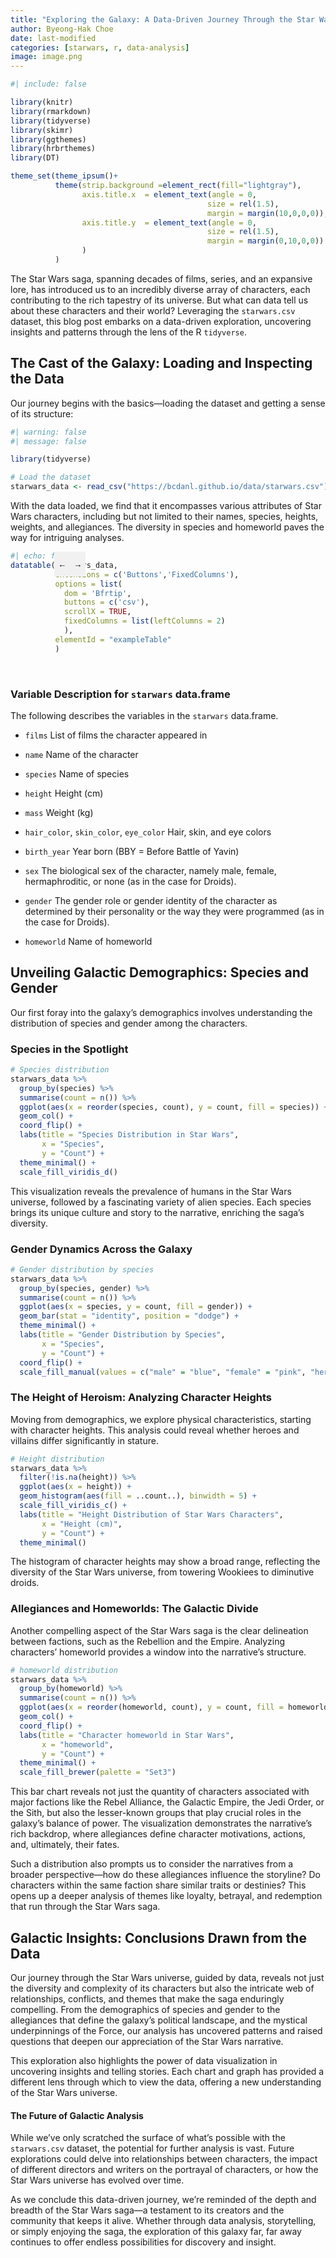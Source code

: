 ```yaml
---
title: "Exploring the Galaxy: A Data-Driven Journey Through the Star Wars Universe"
author: Byeong-Hak Choe
date: last-modified
categories: [starwars, r, data-analysis]
image: image.png
---
```

```r
#| include: false

library(knitr)
library(rmarkdown)
library(tidyverse)
library(skimr)
library(ggthemes)
library(hrbrthemes)
library(DT)

theme_set(theme_ipsum()+
          theme(strip.background =element_rect(fill="lightgray"),
                axis.title.x  = element_text(angle = 0,
                                            size = rel(1.5),
                                            margin = margin(10,0,0,0)),
                axis.title.y  = element_text(angle = 0,
                                            size = rel(1.5),
                                            margin = margin(0,10,0,0))
                )
          )
```

The Star Wars saga, spanning decades of films, series, and an expansive lore, has introduced us to an incredibly diverse array of characters, each contributing to the rich tapestry of its universe. But what can data tell us about these characters and their world? Leveraging the `starwars.csv` dataset, this blog post embarks on a data-driven exploration, uncovering insights and patterns through the lens of the R `tidyverse`.

## The Cast of the Galaxy: Loading and Inspecting the Data

Our journey begins with the basics—loading the dataset and getting a sense of its structure:



```r
#| warning: false
#| message: false

library(tidyverse)

# Load the dataset
starwars_data <- read_csv("https://bcdanl.github.io/data/starwars.csv")


```

With the data loaded, we find that it encompasses various attributes of Star Wars characters, including but not limited to their names, species, heights, weights, and allegiances. The diversity in species and homeworld paves the way for intriguing analyses.




<div style="position: relative;">
  <button onclick="scrollTable(-200)" style="position: absolute; z-index: 1000; top: 0; left: 70px; height: 40px; background-color: #f1f1f1; color: black; border : 0px; cursor: pointer;">←</button>
  <button onclick="scrollTable(200)" style="position: absolute; z-index: 1000; top: 0; left: 95px; height: 40px; background-color: #f1f1f1; color: black; border : 0px; cursor: pointer;">→</button>
</div>

<script>
function scrollTable(offset) {
  // Ensure we're targeting the scroll body of the DataTable specifically
  var scrollBody = $('#exampleTable .dataTables_scrollBody');
  
  // Check if the scrollBody is found
  console.log(scrollBody.length); // For debugging, should be 1 if found
  
  scrollBody.animate({
    scrollLeft: '+=' + offset
  }, 'fast');
}
</script>

```r
#| echo: false
datatable(starwars_data, 
          extensions = c('Buttons','FixedColumns'),
          options = list(
            dom = 'Bfrtip',
            buttons = c('csv'),
            scrollX = TRUE,
            fixedColumns = list(leftColumns = 2)
            ), 
          elementId = "exampleTable"
          )
```

<br>

### Variable Description for `starwars` data.frame

The following describes the variables in the `starwars` data.frame.


- `films`
List of films the character appeared in

- `name`
Name of the character

- `species`
Name of species

- `height`
Height (cm)

- `mass`
Weight (kg)

- `hair_color`, `skin_color`, `eye_color`
Hair, skin, and eye colors

- `birth_year`
Year born (BBY = Before Battle of Yavin)

- `sex`
The biological sex of the character, namely male, female, hermaphroditic, or none (as in the case for Droids).

- `gender`
The gender role or gender identity of the character as determined by their personality or the way they were programmed (as in the case for Droids).

- `homeworld`
Name of homeworld



## Unveiling Galactic Demographics: Species and Gender

Our first foray into the galaxy's demographics involves understanding the distribution of species and gender among the characters.

### Species in the Spotlight


```r
# Species distribution
starwars_data %>%
  group_by(species) %>%
  summarise(count = n()) %>%
  ggplot(aes(x = reorder(species, count), y = count, fill = species)) +
  geom_col() +
  coord_flip() +
  labs(title = "Species Distribution in Star Wars",
       x = "Species",
       y = "Count") +
  theme_minimal() +
  scale_fill_viridis_d()


```

This visualization reveals the prevalence of humans in the Star Wars universe, followed by a fascinating variety of alien species. Each species brings its unique culture and story to the narrative, enriching the saga's diversity.

### Gender Dynamics Across the Galaxy

```r
# Gender distribution by species
starwars_data %>%
  group_by(species, gender) %>%
  summarise(count = n()) %>%
  ggplot(aes(x = species, y = count, fill = gender)) +
  geom_bar(stat = "identity", position = "dodge") +
  theme_minimal() +
  labs(title = "Gender Distribution by Species",
       x = "Species",
       y = "Count") +
  coord_flip() +
  scale_fill_manual(values = c("male" = "blue", "female" = "pink", "hermaphrodite" = "purple", "none" = "grey"))

```

### The Height of Heroism: Analyzing Character Heights

Moving from demographics, we explore physical characteristics, starting with character heights. This analysis could reveal whether heroes and villains differ significantly in stature.



```r
# Height distribution
starwars_data %>%
  filter(!is.na(height)) %>%
  ggplot(aes(x = height)) +
  geom_histogram(aes(fill = ..count..), binwidth = 5) +
  scale_fill_viridis_c() +
  labs(title = "Height Distribution of Star Wars Characters",
       x = "Height (cm)",
       y = "Count") +
  theme_minimal()

```

The histogram of character heights may show a broad range, reflecting the diversity of the Star Wars universe, from towering Wookiees to diminutive droids.


### Allegiances and Homeworlds: The Galactic Divide

Another compelling aspect of the Star Wars saga is the clear delineation between factions, such as the Rebellion and the Empire. Analyzing characters' homeworld provides a window into the narrative's structure.


```r
# homeworld distribution
starwars_data %>%
  group_by(homeworld) %>%
  summarise(count = n()) %>%
  ggplot(aes(x = reorder(homeworld, count), y = count, fill = homeworld)) +
  geom_col() +
  coord_flip() +
  labs(title = "Character homeworld in Star Wars",
       x = "homeworld",
       y = "Count") +
  theme_minimal() +
  scale_fill_brewer(palette = "Set3")

```

This bar chart reveals not just the quantity of characters associated with major factions like the Rebel Alliance, the Galactic Empire, the Jedi Order, or the Sith, but also the lesser-known groups that play crucial roles in the galaxy's balance of power. The visualization demonstrates the narrative's rich backdrop, where allegiances define character motivations, actions, and, ultimately, their fates.

Such a distribution also prompts us to consider the narratives from a broader perspective—how do these allegiances influence the storyline? Do characters within the same faction share similar traits or destinies? This opens up a deeper analysis of themes like loyalty, betrayal, and redemption that run through the Star Wars saga.





## Galactic Insights: Conclusions Drawn from the Data

Our journey through the Star Wars universe, guided by data, reveals not just the diversity and complexity of its characters but also the intricate web of relationships, conflicts, and themes that make the saga enduringly compelling. From the demographics of species and gender to the allegiances that define the galaxy's political landscape, and the mystical underpinnings of the Force, our analysis has uncovered patterns and raised questions that deepen our appreciation of the Star Wars narrative.

This exploration also highlights the power of data visualization in uncovering insights and telling stories. Each chart and graph has provided a different lens through which to view the data, offering a new understanding of the Star Wars universe.


#### The Future of Galactic Analysis

While we've only scratched the surface of what's possible with the `starwars.csv` dataset, the potential for further analysis is vast. Future explorations could delve into relationships between characters, the impact of different directors and writers on the portrayal of characters, or how the Star Wars universe has evolved over time.

As we conclude this data-driven journey, we're reminded of the depth and breadth of the Star Wars saga—a testament to its creators and the community that keeps it alive. Whether through data analysis, storytelling, or simply enjoying the saga, the exploration of this galaxy far, far away continues to offer endless possibilities for discovery and insight.
